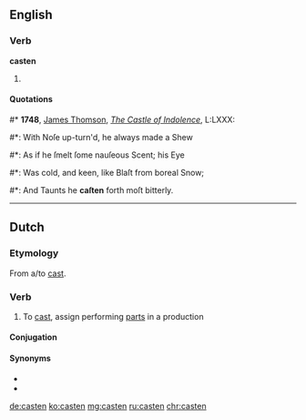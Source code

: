 ==English==

===Verb===
'''casten'''

# {{context|archaic|poetic|lang=en}} {{past participle of|cast|lang=en}}

====Quotations====
<!--appears to be simple past tense, not past participle in this quotation-->
#* '''1748''', [[w:James Thomson (poet)|James Thomson]], ''[[s:The Castle of Indolence|The Castle of Indolence]]'', L:LXXX:
#*: With Noſe up-turn'd, he always made a Shew
#*: As if he ſmelt ſome nauſeous Scent; his Eye
#*: Was cold, and keen, like Blaſt from boreal Snow;
#*: And Taunts he '''caſten''' forth moſt bitterly.

----

==Dutch==

===Etymology===
From {{etyl|en|nl}} a/to [[cast]].

===Verb===
{{nl-verb}}

# To [[cast]], assign performing [[parts]] in a production

====Conjugation====
{{nl-conj-wk|cast}}

====Synonyms====
* {{l/nl|casting}}
* {{l/nl|rolverdeling}}

[[de:casten]]
[[ko:casten]]
[[mg:casten]]
[[ru:casten]]
[[chr:casten]]